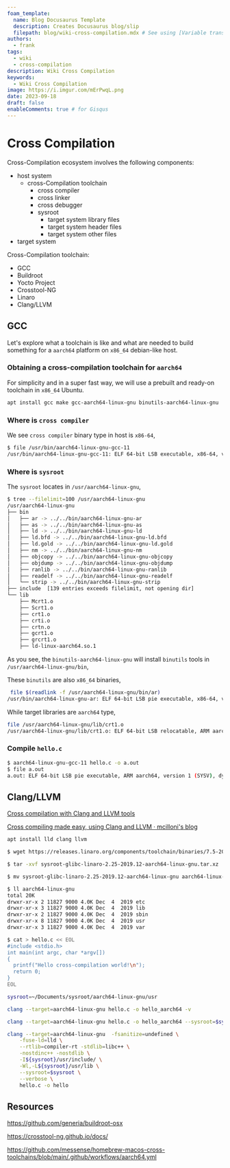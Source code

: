 ```yaml
---
foam_template:
  name: Blog Docusaurus Template
  description: Creates Docusaurus blog/slip
  filepath: blog/wiki-cross-compilation.mdx # See using [Variable transforms](https://code.visualstudio.com/docs/editor/userdefinedsnippets#_variable-transforms )
authors:
  - frank
tags:
  - wiki
  - cross-compilation
description: Wiki Cross Compilation
keywords:
  - Wiki Cross Compilation
image: https://i.imgur.com/mErPwqL.png
date: 2023-09-18
draft: false
enableComments: true # for Gisqus
---
```


# Cross Compilation

Cross-Compilation ecosystem involves the following components:

- host system
  - cross-Compilation toolchain
    - cross compiler
    - cross linker
    - cross debugger
    - sysroot
      - target system library files
      - target system header files
      - target system other files
- target system

<!--truncate-->

Cross-Compilation toolchain:

- GCC
- Buildroot
- Yocto Project
- Crosstool-NG
- Linaro
- Clang/LLVM

## GCC

Let's explore what a toolchain is like and what are needed to build something for a `aarch64` platform on `x86_64` debian-like host.

### Obtaining a cross-compilation toolchain for `aarch64`

For simplicity and in a super fast way, we will use a prebuilt and ready-on toolchain in `x86_64` Ubuntu.

```sh
apt install gcc make gcc-aarch64-linux-gnu binutils-aarch64-linux-gnu
```

### Where is `cross compiler`

We see `cross compiler` binary type in host is `x86-64`,

```sh
$ file /usr/bin/aarch64-linux-gnu-gcc-11
/usr/bin/aarch64-linux-gnu-gcc-11: ELF 64-bit LSB executable, x86-64, version 1 (GNU/Linux), dynamically linked, interpreter /lib64/ld-linux-x86-64.so.2, BuildID[sha1]=b1112487d0dcb759db32e15b8f40f28a05484272, for GNU/Linux 3.2.0, stripped
```

### Where is `sysroot`

The `sysroot` locates in `/usr/aarch64-linux-gnu`,

```sh
$ tree --filelimit=100 /usr/aarch64-linux-gnu
/usr/aarch64-linux-gnu
├── bin
│   ├── ar -> ../../bin/aarch64-linux-gnu-ar
│   ├── as -> ../../bin/aarch64-linux-gnu-as
│   ├── ld -> ../../bin/aarch64-linux-gnu-ld
│   ├── ld.bfd -> ../../bin/aarch64-linux-gnu-ld.bfd
│   ├── ld.gold -> ../../bin/aarch64-linux-gnu-ld.gold
│   ├── nm -> ../../bin/aarch64-linux-gnu-nm
│   ├── objcopy -> ../../bin/aarch64-linux-gnu-objcopy
│   ├── objdump -> ../../bin/aarch64-linux-gnu-objdump
│   ├── ranlib -> ../../bin/aarch64-linux-gnu-ranlib
│   ├── readelf -> ../../bin/aarch64-linux-gnu-readelf
│   └── strip -> ../../bin/aarch64-linux-gnu-strip
├── include  [139 entries exceeds filelimit, not opening dir]
└── lib
    ├── Mcrt1.o
    ├── Scrt1.o
    ├── crt1.o
    ├── crti.o
    ├── crtn.o
    ├── gcrt1.o
    ├── grcrt1.o
    ├── ld-linux-aarch64.so.1
```

As you see, the `binutils-aarch64-linux-gnu` will install `binutils` tools in `/usr/aarch64-linux-gnu/bin`,

These `binutils` are also `x86_64` binaries,

```sh
 file $(readlink -f /usr/aarch64-linux-gnu/bin/ar)
/usr/bin/aarch64-linux-gnu-ar: ELF 64-bit LSB pie executable, x86-64, version 1 (SYSV), dynamically linked, interpreter /lib64/ld-linux-x86-64.so.2, BuildID[sha1]=4f75b6dc6fe5ae92c78a51e6479ca2c65bbf5335, for GNU/Linux 3.2.0, stripped
```

While target libraries are `aarch64` type,

```sh
file /usr/aarch64-linux-gnu/lib/crt1.o
/usr/aarch64-linux-gnu/lib/crt1.o: ELF 64-bit LSB relocatable, ARM aarch64, version 1 (SYSV), for GNU/Linux 3.7.0, not stripped
```

### Compile `hello.c`

```sh
$ aarch64-linux-gnu-gcc-11 hello.c -o a.out
$ file a.out
a.out: ELF 64-bit LSB pie executable, ARM aarch64, version 1 (SYSV), dynamically linked, interpreter /lib/ld-linux-aarch64.so.1, BuildID[sha1]=367c436db0697f16039d9249e4a4e809ef9e68b3, for GNU/Linux 3.7.0, not stripped
```

## Clang/LLVM

[Cross compilation with Clang and LLVM tools](https://static.linaro.org/connect/bkk19/presentations/bkk19-210.pdf)

[Cross compiling made easy, using Clang and LLVM · mcilloni's blog](https://mcilloni.ovh/2021/02/09/cxx-cross-clang/)

```sh
apt install lld clang llvm
```

```sh
$ wget https://releases.linaro.org/components/toolchain/binaries/7.5-2019.12/aarch64-linux-gnu/sysroot-glibc-linaro-2.25-2019.12-aarch64-linux-gnu.tar.xz

$ tar -xvf sysroot-glibc-linaro-2.25-2019.12-aarch64-linux-gnu.tar.xz

$ mv sysroot-glibc-linaro-2.25-2019.12-aarch64-linux-gnu aarch64-linux-gnu
```

```sh
$ ll aarch64-linux-gnu
total 20K
drwxr-xr-x 2 11827 9000 4.0K Dec  4  2019 etc
drwxr-xr-x 3 11827 9000 4.0K Dec  4  2019 lib
drwxr-xr-x 2 11827 9000 4.0K Dec  4  2019 sbin
drwxr-xr-x 8 11827 9000 4.0K Dec  4  2019 usr
drwxr-xr-x 3 11827 9000 4.0K Dec  4  2019 var
```


```sh
$ cat > hello.c << EOL
#include <stdio.h>
int main(int argc, char *argv[])
{
  printf("Hello cross-compilation world!\n");
  return 0;
}
EOL
```

```sh
sysroot=~/Documents/sysroot/aarch64-linux-gnu/usr
```

```sh
clang --target=aarch64-linux-gnu hello.c -o hello_aarch64 -v
```

```sh
clang --target=aarch64-linux-gnu hello.c -o hello_aarch64 --sysroot=$sysroot -v
```

```sh
clang --target=aarch64-linux-gnu  -fsanitize=undefined \
    -fuse-ld=lld \
    --rtlib=compiler-rt -stdlib=libc++ \
    -nostdinc++ -nostdlib \
    -I${sysroot}/usr/include/ \
    -Wl,-L${sysroot}/usr/lib \
    --sysroot=$sysroot \
    --verbose \
    hello.c -o hello
```

## Resources

https://github.com/generia/buildroot-osx

https://crosstool-ng.github.io/docs/

https://github.com/messense/homebrew-macos-cross-toolchains/blob/main/.github/workflows/aarch64.yml
